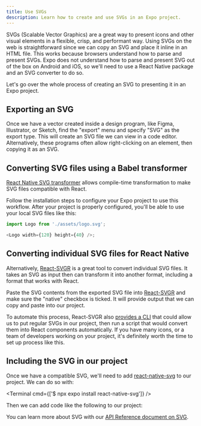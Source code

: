 ```yaml
---
title: Use SVGs
description: Learn how to create and use SVGs in an Expo project.
---
```



SVGs (Scalable Vector Graphics) are a great way to present icons and other visual elements in a flexible, crisp, and performant way. Using SVGs on the web is straightforward since we can copy an SVG and place it inline in an HTML file. This works because browsers understand how to parse and present SVGs. Expo does not understand how to parse and present SVG out of the box on Android and iOS, so we'll need to use a React Native package and an SVG converter to do so.

Let's go over the whole process of creating an SVG to presenting it in an Expo project.

## Exporting an SVG

Once we have a vector created inside a design program, like Figma, Illustrator, or Sketch, find the "export" menu and specify "SVG" as the export type. This will create an SVG file we can view in a code editor. Alternatively, these programs often allow right-clicking on an element, then copying it as an SVG.

## Converting SVG files using a Babel transformer

[React Native SVG transformer](https://github.com/kristerkari/react-native-svg-transformer) allows compile-time transformation to make SVG files compatible with React.

Follow the installation steps to configure your Expo project to use this workflow. After your project is properly configured, you'll be able to use your local SVG files like this:

```js
import Logo from './assets/logo.svg';

<Logo width={120} height={40} />;
```

## Converting individual SVG files for React Native

Alternatively, [React-SVGR](https://react-svgr.com/playground/?native=true) is a great tool to convert individual SVG files. It takes an SVG as input then can transform it into another format, including a format that works with React.

Paste the SVG contents from the exported SVG file into [React-SVGR](https://react-svgr.com/playground/?native=true) and make sure the "native" checkbox is ticked. It will provide output that we can copy and paste into our project.

To automate this process, React-SVGR also [provides a CLI](https://react-svgr.com/docs/cli/) that could allow us to put regular SVGs in our project, then run a script that would convert them into React components automatically. If you have many icons, or a team of developers working on your project, it's definitely worth the time to set up process like this.

## Including the SVG in our project

Once we have a compatible SVG, we'll need to add [react-native-svg](https://github.com/react-native-svg/react-native-svg) to our project. We can do so with:

<Terminal cmd={['$ npx expo install react-native-svg']} />

Then we can add code like the following to our project:

<SnackEmbed snackId="@jonsamp/react-native-svg-example" preview platform="web" />

You can learn more about SVG with our [API Reference document on SVG](/versions/latest/sdk/svg/).
